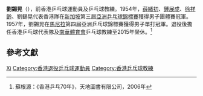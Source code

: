 '''劉錫晃'''（{{bd|1929年||2017年|catIdx=Lau}}），前香港乒乓球運動員及乒乓球教練。1954年，[[薛緒初|薛緒初]]、[[鍾展成|鍾展成]]、[[徐祥齡|徐祥齡]]、劉錫晃代表香港隊在[[新加坡|新加坡]]第三屆[[亞洲乒乓球錦標賽|亞洲乒乓球錦標賽]]獲得男子團體賽冠軍。1957年，劉錫晃在[[馬尼拉|馬尼拉]]第四屆亞洲乒乓球錦標賽獲得男子單打冠軍。退役後擔任香港乒乓球代表隊及[[南華體育會|南華體育會]]乒乓球教練至2015年榮休。<ref>蘇根源：《香港乒乓70年》，天地圖書有限公司，2006年</ref>

== 參考文獻 ==
{{reflist}}

{{亞洲乒乓球錦標賽男子單打冠軍}}
{{亚洲乒乓球锦标赛男子团体冠军}}
{{香港乒乓球}}

{{Authority control}}
{{DEFAULTSORT:Liu}}
[[Category:刘姓|Xi]]
[[Category:香港退役乒乓球運動員|Category:香港退役乒乓球運動員]]
[[Category:香港乒乓球教練|Category:香港乒乓球教練]]